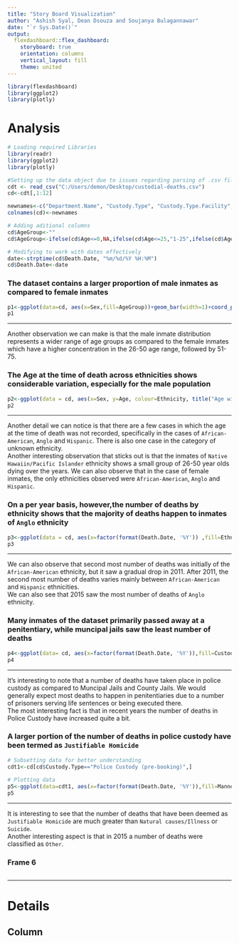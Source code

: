 ```yaml
---
title: "Story Board Visualization"
author: "Ashish Syal, Dean Dsouza and Soujanya Bulagannawar"
date: "`r Sys.Date()`"
output: 
  flexdashboard::flex_dashboard:
    storyboard: true
    orientation: columns
    vertical_layout: fill
    theme: united
---
```


```r
library(flexdashboard)
library(ggplot2)
library(plotly)
```

Analysis {.storyboard}
=========================================

```r
# Loading required Libraries
library(readr)
library(ggplot2)
library(plotly)

#Setting up the data object due to issues regarding parsing of .csv file
cdt <- read_csv("C:/Users/demon/Desktop/custodial-deaths.csv")
cd<-cdt[,1:12]

newnames<-c("Department.Name", "Custody.Type", "Custody.Type.Facility","First.Name","Middle.Name","Last.Name","Ethnicity","Sex","Age","Death.Date","Manner.Death","Charges.Status")
colnames(cd)<-newnames

# Adding aditional columns
cd$AgeGroup<-""
cd$AgeGroup<-ifelse(cd$Age<=0,NA,ifelse(cd$Age<=25,"1-25",ifelse(cd$Age<=50,"26-50",ifelse(cd$Age<=75,"51-75",ifelse(cd$Age<=100,"76-100",ifelse(cd$Age<=125,"101-125","Over 125"))))))

# Modifying to work with dates effectively
date<-strptime(cd$Death.Date, "%m/%d/%Y %H:%M")
cd$Death.Date<-date
```

### The dataset contains a larger proportion of male inmates as compared to female inmates  
  
```r
p1<-ggplot(data=cd, aes(x=Sex,fill=AgeGroup))+geom_bar(width=1)+coord_polar(theta="y")+guides(fill= guide_legend(title = "Age Group"))
p1
```  
  
***  
  
  Another observation we can make is that the male inmate distribution represents a wider range of age groups as compared to the female inmates which have a higher concentration in the 26-50 age range, followed by 51-75.  
  
### The Age at the time of death across ethnicities shows considerable variation, especially for the male population  

```r
p2<-ggplot(data = cd, aes(x=Sex, y=Age, colour=Ethnicity, title("Age wise distribution"))) + geom_boxplot() + coord_flip() +scale_color_brewer(palette = "Paired")
p2
```  

***  
  
  Another detail we can notice is that there are a few cases in which the age at the time of death was not recorded, specifically in the cases of `African-American`, `Anglo` and `Hispanic`. There is also one case in the category of unknown ethnicity.  
  Another interesting observation that sticks out is that the inmates of `Native Hawaiin/Pacific Islander` ethnicity shows a small group of 26-50 year olds dying over the years.
  We can also observe that in the case of female inmates, the only ethnicities observed were `African-American`, `Anglo` and `Hispanic`.  
  
### On a per year basis, however,the number of deaths by ethnicity shows that the majority of deaths happen to inmates of `Anglo` ethnicity   

```r
p3<-ggplot(data = cd, aes(x=factor(format(Death.Date, '%Y')) ,fill=Ethnicity))+geom_bar(position = "dodge")+scale_fill_brewer(palette = "Paired")+xlab("Year")
p3
```  

***  
  
  We can also observe that second most number of deaths was initially of the `African-American` ethnicity, but it saw a gradual drop in 2011. After 2011, the second most number of deaths varies mainly between `African-American` and `Hispanic` ethnicities.  
  We can also see that 2015 saw the most number of deaths of `Anglo` ethnicity.  
  
### Many inmates of the dataset primarily passed away at a penitentiary, while muncipal jails saw the least number of deaths  

```r
p4<-ggplot(data= cd, aes(x=factor(format(Death.Date, '%Y')),fill=Custody.Type))+geom_bar(position="dodge")+scale_fill_brewer(palette = "Paired")+guides(fill= guide_legend(title = "Custody Type"))+xlab("Year")
p4
```  

***  
  
  It's interesting to note that a number of deaths have taken place in police custody as compared to Muncipal Jails and County Jails. We would generally expect most deaths to happen in penitentiaries due to a number of prisoners serving life sentences or being executed there.  
  The most interesting fact is that in recent years the number of deaths in Police Custody have increased quite a bit.  
  
### A larger portion of the number of deaths in police custody have been termed as `Justifiable Homicide` 

```r
# Subsetting data for better understanding
cdt1<-cd[cd$Custody.Type=="Police Custody (pre-booking)",]
  
# Plotting data
p5<-ggplot(data=cdt1, aes(x=factor(format(Death.Date, '%Y')),fill=Manner.Death))+geom_bar(position="dodge")+scale_fill_brewer(palette = "Set1")+guides(fill= guide_legend(title = "Manner of Death"))+xlab("Year")
p5
```  

***  
  
  It is interesting to see that the number of deaths that have been deemed as `Justifiable Homicide` are much greater than `Natural causes/Illness` or `Suicide`.  
  Another interesting aspect is that in 2015 a number of deaths were classified as `Other`.

### Frame 6  

```r
```  

***  
  
  

Details
=========================================

Column
-----------------------------------------
